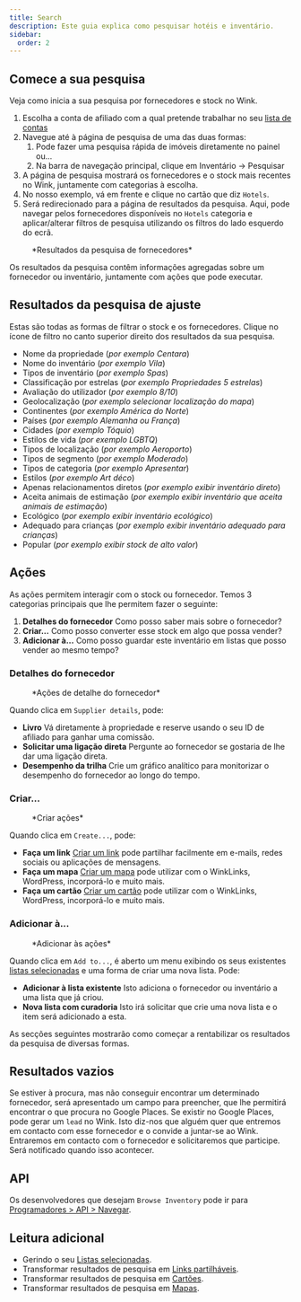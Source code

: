 ```yaml
---
title: Search
description: Este guia explica como pesquisar hotéis e inventário.
sidebar:
  order: 2
---
```


## Comece a sua pesquisa

Veja como inicia a sua pesquisa por fornecedores e stock no Wink.

1. Escolha a conta de afiliado com a qual pretende trabalhar no seu [lista de contas](https://studio.wink.travel/company/list)
2. Navegue até à página de pesquisa de uma das duas formas:
   1. Pode fazer uma pesquisa rápida de imóveis diretamente no painel ou...
   2. Na barra de navegação principal, clique em Inventário → Pesquisar
3. A página de pesquisa mostrará os fornecedores e o stock mais recentes no Wink, juntamente com categorias à escolha.
4. No nosso exemplo, vá em frente e clique no cartão que diz `Hotels`.
5. Será redirecionado para a página de resultados da pesquisa. Aqui, pode navegar pelos fornecedores disponíveis no `Hotels` categoria e aplicar/alterar filtros de pesquisa utilizando os filtros do lado esquerdo do ecrã.

<figure>
  <CloudinaryImage width="700" height="570" resize="scale" quality="best" alt="Resultados da pesquisa" src="academy/search-results" errorImage="noimage_opaque_nyrtl0.png" />

  <figcaption>*Resultados da pesquisa de fornecedores*</figcaption>
</figure>


Os resultados da pesquisa contêm informações agregadas sobre um fornecedor ou inventário, juntamente com ações que pode executar.

## Resultados da pesquisa de ajuste

Estas são todas as formas de filtrar o stock e os fornecedores. Clique no ícone de filtro no canto superior direito dos resultados da sua pesquisa.

* Nome da propriedade (*por exemplo Centara*)
* Nome do inventário (*por exemplo Vila*)
* Tipos de inventário (*por exemplo Spas*)
* Classificação por estrelas (*por exemplo Propriedades 5 estrelas*)
* Avaliação do utilizador (*por exemplo 8/10*)
* Geolocalização (*por exemplo selecionar localização do mapa*)
* Continentes (*por exemplo América do Norte*)
* Países (*por exemplo Alemanha ou França*)
* Cidades (*por exemplo Tóquio*)
* Estilos de vida (*por exemplo LGBTQ*)
* Tipos de localização (*por exemplo Aeroporto*)
* Tipos de segmento (*por exemplo Moderado*)
* Tipos de categoria (*por exemplo Apresentar*)
* Estilos (*por exemplo Art déco*)
* Apenas relacionamentos diretos (*por exemplo exibir inventário direto*)
* Aceita animais de estimação (*por exemplo exibir inventário que aceita animais de estimação*)
* Ecológico (*por exemplo exibir inventário ecológico*)
* Adequado para crianças (*por exemplo exibir inventário adequado para crianças*)
* Popular (*por exemplo exibir stock de alto valor*)

## Ações

As ações permitem interagir com o stock ou fornecedor. Temos 3 categorias principais que lhe permitem fazer o seguinte:

1. **Detalhes do fornecedor** Como posso saber mais sobre o fornecedor?
2. **Criar...** Como posso converter esse stock em algo que possa vender?
3. **Adicionar à...** Como posso guardar este inventário em listas que posso vender ao mesmo tempo?

### Detalhes do fornecedor

<figure>
  <CloudinaryImage width="350" height="190" resize="scale" quality="best" alt="Detalhes do fornecedor" src="academy/supplier-details" errorImage="noimage_opaque_nyrtl0.png" />

  <figcaption>*Ações de detalhe do fornecedor*</figcaption>
</figure>


Quando clica em `Supplier details`, pode:

* **Livro** Vá diretamente à propriedade e reserve usando o seu ID de afiliado para ganhar uma comissão.
* **Solicitar uma ligação direta** Pergunte ao fornecedor se gostaria de lhe dar uma ligação direta.
* **Desempenho da trilha** Crie um gráfico analítico para monitorizar o desempenho do fornecedor ao longo do tempo.

### Criar...

<figure>
  <CloudinaryImage width="350" height="238" resize="scale" quality="best" alt="Ações" src="academy/inventory-actions" errorImage="noimage_opaque_nyrtl0.png" />

  <figcaption>*Criar ações*</figcaption>
</figure>


Quando clica em `Create...`, pode:

* **Faça um link** [Criar um link](/studio/shareable-links) pode partilhar facilmente em e-mails, redes sociais ou aplicações de mensagens.
* **Faça um mapa** [Criar um mapa](/studio/maps) pode utilizar com o WinkLinks, WordPress, incorporá-lo e muito mais.
* **Faça um cartão** [Criar um cartão](/studio/cards) pode utilizar com o WinkLinks, WordPress, incorporá-lo e muito mais.

### Adicionar à...

<figure>
  <CloudinaryImage width="350" height="203" resize="scale" quality="best" alt="Ações" src="academy/add-to" errorImage="noimage_opaque_nyrtl0.png" />

  <figcaption>*Adicionar às ações*</figcaption>
</figure>


Quando clica em `Add to...`, é aberto um menu exibindo os seus existentes [listas selecionadas](/studio/curated-lists) e uma forma de criar uma nova lista. Pode:

* **Adicionar à lista existente** Isto adiciona o fornecedor ou inventário a uma lista que já criou.
* **Nova lista com curadoria** Isto irá solicitar que crie uma nova lista e o item será adicionado a esta.

As secções seguintes mostrarão como começar a rentabilizar os resultados da pesquisa de diversas formas.

## Resultados vazios

Se estiver à procura, mas não conseguir encontrar um determinado fornecedor, será apresentado um campo para preencher, que lhe permitirá encontrar o que procura no Google Places. Se existir no Google Places, pode gerar um `lead` no Wink.
Isto diz-nos que alguém quer que entremos em contacto com esse fornecedor e o convide a juntar-se ao Wink. Entraremos em contacto com o fornecedor e solicitaremos que participe. Será notificado quando isso acontecer.

## API

Os desenvolvedores que desejam `Browse Inventory` pode ir para [Programadores > API > Navegar](/developers/apis/#browse-api).

## Leitura adicional

* Gerindo o seu [Listas selecionadas](/studio/curated-lists).
* Transformar resultados de pesquisa em [Links partilháveis](/studio/shareable-links).
* Transformar resultados de pesquisa em [Cartões](/studio/cards).
* Transformar resultados de pesquisa em [Mapas](/studio/maps).

